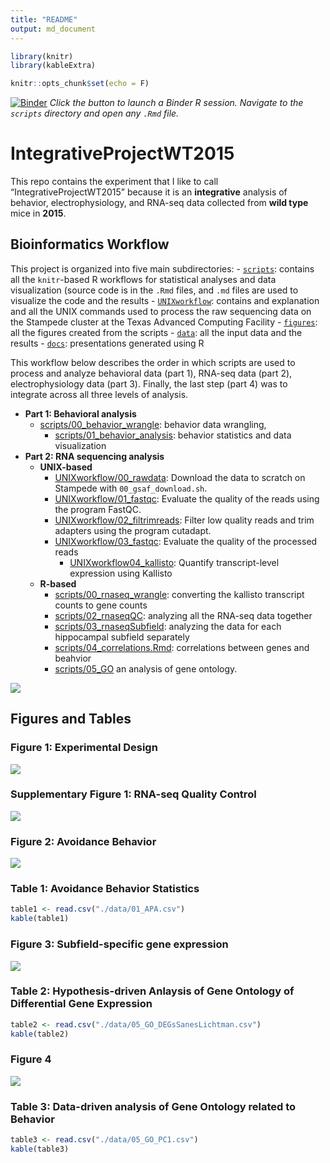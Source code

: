 ```yaml
---
title: "README"
output: md_document
---
```


```r
library(knitr)
library(kableExtra)

knitr::opts_chunk$set(echo = F)
```

[![Binder](http://mybinder.org/badge.svg)](https://mybinder.org/v2/gh/raynamharris/IntegrativeProjectWT2015/master)
*Click the button to launch a Binder R session. Navigate to the
`scripts` directory and open any `.Rmd` file.*

# IntegrativeProjectWT2015

This repo contains the experiment that I like to call "IntegrativeProjectWT2015" because it is an **integrative** analysis of behavior, electrophysiology, and RNA-seq data collected from **wild type** mice in **2015**. 

## Bioinformatics Workflow

This project is organized into five main subdirectories: 
- [`scripts`](scripts): contains all the `knitr`-based R workflows for statistical analyses and data visualization (source code is in the `.Rmd` files, and `.md` files are used to visualize the code and the results
- [`UNIXworkflow`](UNIXworkflow): contains and explanation and all the UNIX commands used to process the raw sequencing data on the Stampede cluster at the Texas Advanced Computing Facility
- [`figures`](figures): all the figures created from the scripts 
- [`data`](data): all the input data and the results
- [`docs`](docs): presentations generated using R 

This workflow below describes the order in which scripts are used to process and analyze behavioral data (part 1), RNA-seq data (part 2), electrophysiology data (part 3). Finally, the last step (part 4) was to integrate across all three levels of analysis. 

- **Part 1: Behavioral analysis**	
  - [scripts/00_behavior_wrangle](scripts/00_behavior_wrangle.md): behavior data wrangling,
	- [scripts/01_behavior_analysis](scripts/01_behavior_analysis.md): behavior statistics and data visualization
- **Part 2: RNA sequencing analysis**
  - **UNIX-based**
	  - [UNIXworkflow/00_rawdata](UNIXworkflow/00_rawdata.md): Download the data to scratch on Stampede with `00_gsaf_download.sh`. 
	  - [UNIXworkflow/01_fastqc](UNIXworkflow/01_fastqc.md): Evaluate the quality of the reads using the program FastQC.
	  - [UNIXworkflow/02_filtrimreads](UNIXworkflow/02_filtrimreads.md): Filter low quality reads and trim adapters using the program cutadapt.
  	- [UNIXworkflow/03_fastqc](UNIXworkflow/03_fastqc.md): Evaluate the quality of the processed reads
	  - [UNIXworkflow04_kallisto](UNIXworkflow04_kallisto.md): Quantify transcript-level expression using Kallisto
	 
  - **R-based**
	  - [scripts/00_rnaseq_wrangle](scripts/00_rnaseq_wrangle.md): converting the kallisto transcript counts to gene counts 
	  - [scripts/02_rnaseqQC](scripts/02_rnaseqQC.md): analyzing all the RNA-seq data together
	  - [scripts/03_rnaseqSubfield](scripts/03_rnaseqSubfield.md): analyzing the data for each hippocampal subfield separately
	  - [scripts/04_correlations.Rmd](scripts/04_correlations.md): correlations between genes and beahvior
	  - [scripts/05_GO](scripts/05_GO.md) an analysis of gene ontology. 
	  

![](./figures/00_schematics/figure_workflow.png)	  
	  
## Figures and Tables

### Figure 1: Experimental Design


![](./figures/01_behavior/experimentaldesign-2.png)

### Supplementary Figure 1: RNA-seq Quality Control

![](./figures/02b_rnaseqQC/supplfig1-1.png)

### Figure 2: Avoidance Behavior

![](./figures/01_behavior/avoidance-1.png)

### Table 1: Avoidance Behavior Statistics

```r
table1 <- read.csv("./data/01_APA.csv")
kable(table1)
```

### Figure 3: Subfield-specific gene expression

![](./figures/03_rnaseqSubfield/volcanos-2.png)

### Table 2: Hypothesis-driven Anlaysis of Gene Ontology of Differential Gene Expression

```r
table2 <- read.csv("./data/05_GO_DEGsSanesLichtman.csv")
kable(table2)
```

### Figure 4

![](./figures/04_correlations/correlations-1.png)

### Table 3: Data-driven analysis of Gene Ontology related to Behavior

```r
table3 <- read.csv("./data/05_GO_PC1.csv")
kable(table3)
```



